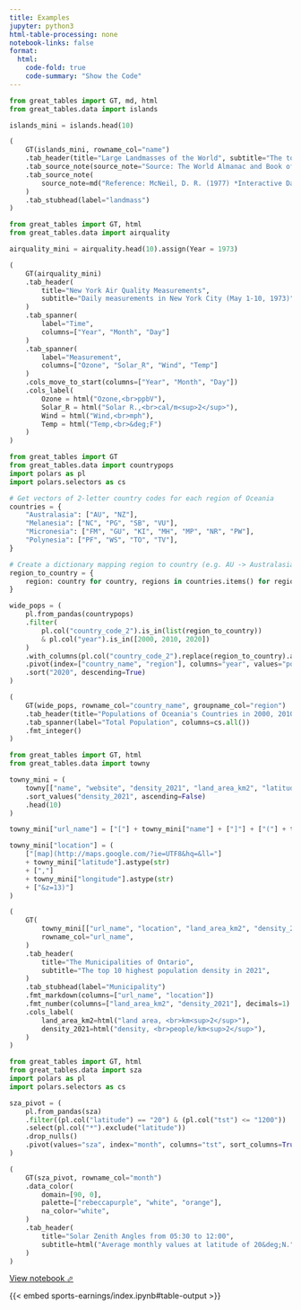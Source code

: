 ```yaml
---
title: Examples
jupyter: python3
html-table-processing: none
notebook-links: false
format:
  html:
    code-fold: true
    code-summary: "Show the Code"
---
```


:::::: {.column-page}
::::: {.grid}

:::{.g-col-lg-6 .g-col-12}

```python
from great_tables import GT, md, html
from great_tables.data import islands

islands_mini = islands.head(10)

(
    GT(islands_mini, rowname_col="name")
    .tab_header(title="Large Landmasses of the World", subtitle="The top ten largest are presented")
    .tab_source_note(source_note="Source: The World Almanac and Book of Facts, 1975, page 406.")
    .tab_source_note(
        source_note=md("Reference: McNeil, D. R. (1977) *Interactive Data Analysis*. Wiley.")
    )
    .tab_stubhead(label="landmass")
)
```

:::

:::{.g-col-lg-6 .g-col-12}

```python
from great_tables import GT, html
from great_tables.data import airquality

airquality_mini = airquality.head(10).assign(Year = 1973)

(
    GT(airquality_mini)
    .tab_header(
        title="New York Air Quality Measurements",
        subtitle="Daily measurements in New York City (May 1-10, 1973)"
    )
    .tab_spanner(
        label="Time",
        columns=["Year", "Month", "Day"]
    )
    .tab_spanner(
        label="Measurement",
        columns=["Ozone", "Solar_R", "Wind", "Temp"]
    )
    .cols_move_to_start(columns=["Year", "Month", "Day"])
    .cols_label(
        Ozone = html("Ozone,<br>ppbV"),
        Solar_R = html("Solar R.,<br>cal/m<sup>2</sup>"),
        Wind = html("Wind,<br>mph"),
        Temp = html("Temp,<br>&deg;F")
    )
)
```

:::

:::{.g-col-lg-6 .g-col-12}

```python
from great_tables import GT
from great_tables.data import countrypops
import polars as pl
import polars.selectors as cs

# Get vectors of 2-letter country codes for each region of Oceania
countries = {
    "Australasia": ["AU", "NZ"],
    "Melanesia": ["NC", "PG", "SB", "VU"],
    "Micronesia": ["FM", "GU", "KI", "MH", "MP", "NR", "PW"],
    "Polynesia": ["PF", "WS", "TO", "TV"],
}

# Create a dictionary mapping region to country (e.g. AU -> Australasia)
region_to_country = {
    region: country for country, regions in countries.items() for region in regions
}

wide_pops = (
    pl.from_pandas(countrypops)
    .filter(
        pl.col("country_code_2").is_in(list(region_to_country))
        & pl.col("year").is_in([2000, 2010, 2020])
    )
    .with_columns(pl.col("country_code_2").replace(region_to_country).alias("region"))
    .pivot(index=["country_name", "region"], columns="year", values="population")
    .sort("2020", descending=True)
)

(
    GT(wide_pops, rowname_col="country_name", groupname_col="region")
    .tab_header(title="Populations of Oceania's Countries in 2000, 2010, and 2020")
    .tab_spanner(label="Total Population", columns=cs.all())
    .fmt_integer()
)
```

:::

:::{.g-col-lg-6 .g-col-12}

```python
from great_tables import GT, html
from great_tables.data import towny

towny_mini = (
    towny[["name", "website", "density_2021", "land_area_km2", "latitude", "longitude"]]
    .sort_values("density_2021", ascending=False)
    .head(10)
)

towny_mini["url_name"] = ["["] + towny_mini["name"] + ["]"] + ["("] + towny_mini["website"] + [")"]

towny_mini["location"] = (
    ["[map](http://maps.google.com/?ie=UTF8&hq=&ll="]
    + towny_mini["latitude"].astype(str)
    + [","]
    + towny_mini["longitude"].astype(str)
    + ["&z=13)"]
)

(
    GT(
        towny_mini[["url_name", "location", "land_area_km2", "density_2021"]],
        rowname_col="url_name",
    )
    .tab_header(
        title="The Municipalities of Ontario",
        subtitle="The top 10 highest population density in 2021",
    )
    .tab_stubhead(label="Municipality")
    .fmt_markdown(columns=["url_name", "location"])
    .fmt_number(columns=["land_area_km2", "density_2021"], decimals=1)
    .cols_label(
        land_area_km2=html("land area, <br>km<sup>2</sup>"),
        density_2021=html("density, <br>people/km<sup>2</sup>"),
    )
)
```

:::

:::{.g-col-lg-6 .g-col-12}

```python
from great_tables import GT, html
from great_tables.data import sza
import polars as pl
import polars.selectors as cs

sza_pivot = (
    pl.from_pandas(sza)
    .filter((pl.col("latitude") == "20") & (pl.col("tst") <= "1200"))
    .select(pl.col("*").exclude("latitude"))
    .drop_nulls()
    .pivot(values="sza", index="month", columns="tst", sort_columns=True)
)

(
    GT(sza_pivot, rowname_col="month")
    .data_color(
        domain=[90, 0],
        palette=["rebeccapurple", "white", "orange"],
        na_color="white",
    )
    .tab_header(
        title="Solar Zenith Angles from 05:30 to 12:00",
        subtitle=html("Average monthly values at latitude of 20&deg;N."),
    )
)
```

:::


:::{.g-col-lg-6 .g-col-12}

<a href="https://github.com/posit-dev/great-tables/blob/docs-examples-sports/docs/examples/sports-earnings/index.ipynb" target="_blank">View notebook ⬀</a>



{{< embed sports-earnings/index.ipynb#table-output >}}

:::

:::::
::::::

